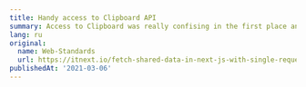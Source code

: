 ---
title: Handy access to Clipboard API
summary: Access to Clipboard was really confising in the first place and we got much better API recently. Let's compare old and new approatches and look on best practices of where we can use it
lang: ru
original:
  name: Web-Standards
  url: https://itnext.io/fetch-shared-data-in-next-js-with-single-request-833433fa8ed1
publishedAt: '2021-03-06'
---
